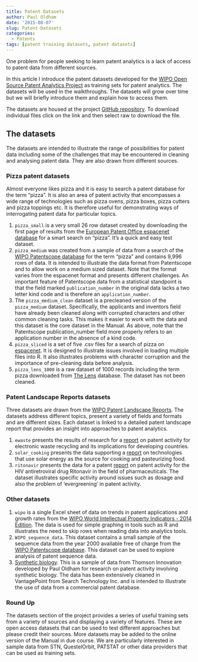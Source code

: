 ```yaml
---
title: Patent Datasets
author: Paul Oldham
date: '2015-08-07'
slug: Patent-Datasets
categories:
  - Patents
tags: [patent training datasets, patent datasets]
---
```

<!---update the datasets locations--->

One problem for people seeking to learn patent analytics is a lack of access to patent data from different sources.

In this article I introduce the patent datasets developed for the [WIPO Open Source Patent Analytics Project](https://github.com/wipo-analytics) as training sets for patent analytics. The datasets will be used in the walkthroughs. The datasets will grow over time but we will briefly introduce them and explain how to access them. 

The datasets are housed at the project [GitHub repository](https://github.com/wipo-analytics/opensource-patent-analytics/tree/master/2_datasets). To download individual files click on the link and then select raw to download the file.

## The datasets

The datasets are intended to illustrate the range of possibilities for  patent data including some of the challenges that may be encountered in cleaning and analysing patent data. They are also drawn from different sources.

### Pizza patent datasets

Almost everyone likes pizza and it is easy to search a patent database for the term "pizza". It is also an area of patent activity that encompasses a wide range of technologies such as pizza ovens, pizza boxes, pizza cutters and pizza toppings etc. It is therefore useful for demonstrating ways of interrogating patent data for particular topics.  

1. `pizza_small` is a very small 26 row dataset created by downloading the first page of results from the [European Patent Office espacenet database](http://worldwide.espacenet.com/?locale=en_EP) for a smart search on "pizza". It's a quick and easy test dataset. 
2. `pizza_medium` was created from a sample of data from a search of the [WIPO Patentscope database](http://www.wipo.int/patentscope/en/) for the term "pizza" and contains 9,996 rows of data. It is intended to illustrate the data format from Patentscope and to allow work on a medium sized dataset. Note that the format varies from the espacenet format and presents different challenges. 
  An important feature of Patentscope data from a statistical standpoint is that the field marked `publication_number` in the original data lacks a two letter kind code and is therefore an `application_number`. 
3. The `pizza_medium_clean` dataset is a precleaned version of the `pizza_medium` dataset. Specifically, the applicants and inventors field have already been cleaned along with corrupted characters and other common cleaning tasks. This makes it easier to work with the data and this dataset is the core dataset in the Manual. As above, note that the Patentscope publication_number field more properly refers to an application number in the absence of a kind code. 
4. `pizza_sliced` is a set of five .csv files for a search of pizza on [espacenet](http://worldwide.espacenet.com/searchResults?ST=singleline&locale=en_EP&submitted=true&DB=worldwide.espacenet.com&query=pizza&Submit=Search). It is designed to illustrate issues involved in loading multiple files into R. It also illustrates problems with character corruption and the importance of pre-cleaning data before analysis.
5. `pizza_lens_1000` is a raw dataset of 1000 records including the term pizza downloaded from [The Lens](https://www.lens.org/lens/) database. The dataset has not been cleaned. 

### Patent Landscape Reports datasets

Three datasets are drawn from the [WIPO Patent Landscape Reports](http://www.wipo.int/patentscope/en/programs/patent_landscapes/). The datasets address different topics, present a variety of fields and formats and are different sizes. Each dataset is linked to a detailed patent landscape report that provides an insight into approaches to patent analytics.

1. `ewaste` presents the results of research for a [report](http://www.wipo.int/patentscope/en/programs/patent_landscapes/reports/ewaste.html) on patent activity for electronic waste recycling and its implications for developing countries. 
2. `solar_cooking` presents the data supporting a [report](http://www.wipo.int/patentscope/en/programs/patent_landscapes/reports/solar_cooking.html) on technologies that use solar energy as the source for cooking and pasteurizing food. 
3. `ritonavir` presents the data for a patent [report](http://www.wipo.int/patentscope/en/programs/patent_landscapes/reports/ritonavir.html) on patent activity for the HIV antiretroviral drug Ritonavir in the field of pharmaceuticals. The dataset illustrates specific activity around issues such as dosage and also the problem of 'evergreening' in patent activity. 

### Other datasets

1. `wipo` is a single Excel sheet of data on trends in patent applications and growth rates from the [WIPO World Intellectual Property Indicators - 2014 Edition](http://www.wipo.int/ipstats/en/wipi/). The data is used for simple graphing in tools such as R and illustrates the need to skip rows when reading data into analytics tools.
2. `WIPO_sequence_data`. This dataset contains a small sample of the sequence data from the year 2000 available free of charge from the [WIPO Patentscope database](https://patentscope.wipo.int/search/en/sequences.jsf). This dataset can be used to explore analysis of patent sequence data. 
3. [Synthetic biology](https://github.com/poldham/opensource-patent-analytics/tree/master/2_datasets/synbio_patents). This is a sample of data from Thomson Innovation developed by Paul Oldham for research on patent activity involving synthetic biology. The data has been extensively cleaned in VantagePoint from Search Technology Inc. and is intended to illustrate the use of data from a commercial patent database. 

### Round Up

The datasets section of the project provides a series of useful training sets from a variety of sources and displaying a variety of features. These are open access datasets that can be used to test different approaches but please credit their sources. More datasets may be added to the online version of the Manual in due course. We are particularly interested in sample data from STN, QuestelOrbit, PATSTAT or other data providers that can be used as training sets. 
